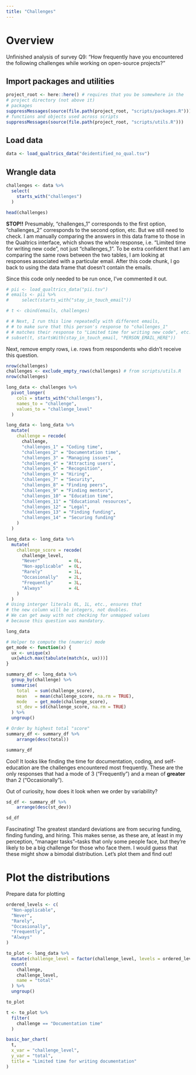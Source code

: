 ```yaml
---
title: "Challenges"
---
```


# Overview

Unfinished analysis of survey Q9: "How frequently have you encountered the following challenges while working on open-source projects?"

## Import packages and utilities

```r
project_root <- here::here() # requires that you be somewhere in the
# project directory (not above it)
# packages
suppressMessages(source(file.path(project_root, "scripts/packages.R")))
# functions and objects used across scripts
suppressMessages(source(file.path(project_root, "scripts/utils.R")))
```

## Load data

```r
data <- load_qualtrics_data("deidentified_no_qual.tsv")
```

## Wrangle data

```r
challenges <- data %>%
  select(
    starts_with("challenges")
  )

head(challenges)
```

**STOP!!** Presumably, "challenges_1" corresponds to the first option, "challenges_2" corresponds to the second option, etc. But we still need to check. I am manually comparing the answers in this data frame to those in the Qualtrics interface, which shows the whole response, i.e. "Limited time for writing new code", not just "challenges_1". To be extra confident that I am comparing the same rows between the two tables, I am looking at responses associated with a particular email. After this code chunk, I go back to using the data frame that doesn't contain the emails.

Since this code only needed to be run once, I've commented it out.
```r
# pii <- load_qualtrics_data("pii.tsv")
# emails <- pii %>%
#     select(starts_with("stay_in_touch_email"))

# t <- cbind(emails, challenges)

# # Next, I run this line repeatedly with different emails,
# # to make sure that this person's response to "challenges_1"
# # matches their response to "Limited time for writing new code", etc.
# subset(t, startsWith(stay_in_touch_email, "PERSON_EMAIL_HERE"))
```

Next, remove empty rows, i.e. rows from respondents who didn't receive this question.
```r
nrow(challenges)
challenges <- exclude_empty_rows(challenges) # from scripts/utils.R
nrow(challenges)
```


```r
long_data <- challenges %>%
  pivot_longer(
    cols = starts_with("challenges"),
    names_to = "challenge",
    values_to = "challenge_level"
  )

long_data <- long_data %>%
  mutate(
    challenge = recode(
      challenge,
      "challenges_1" = "Coding time",
      "challenges_2" = "Documentation time",
      "challenges_3" = "Managing issues",
      "challenges_4" = "Attracting users",
      "challenges_5" = "Recognition",
      "challenges_6" = "Hiring",
      "challenges_7" = "Security",
      "challenges_8" = "Finding peers",
      "challenges_9" = "Finding mentors",
      "challenges_10" = "Education time",
      "challenges_11" = "Educational resources",
      "challenges_12" = "Legal",
      "challenges_13" = "Finding funding",
      "challenges_14" = "Securing funding"
    )
  )

long_data <- long_data %>%
  mutate(
    challenge_score = recode(
      challenge_level,
      "Never"           = 0L,
      "Non-applicable"  = 0L,
      "Rarely"          = 1L,
      "Occasionally"    = 2L,
      "Frequently"      = 3L,
      "Always"          = 4L
    )
  )
# Using interger literals 0L, 1L, etc., ensures that
# the new column will be integers, not doubles.
# We can get away with not checking for unmapped values
# because this question was mandatory.

long_data
```


```r
# Helper to compute the (numeric) mode
get_mode <- function(x) {
  ux <- unique(x)
  ux[which.max(tabulate(match(x, ux)))]
}

summary_df <- long_data %>%
  group_by(challenge) %>%
  summarise(
    total  = sum(challenge_score),
    mean   = mean(challenge_score, na.rm = TRUE),
    mode   = get_mode(challenge_score),
    st_dev = sd(challenge_score, na.rm = TRUE)
  ) %>%
  ungroup()

# Order by highest total "score"
summary_df <- summary_df %>%
    arrange(desc(total))

summary_df
```

Cool! It looks like finding the time for documentation, coding, and self-education are the challenges encountered most frequently. These are the only responses that had a mode of 3 ("Frequently") and a mean of __greater__ than 2 ("Occasionally").

Out of curiosity, how does it look when we order by variability?
```r
sd_df <- summary_df %>%
    arrange(desc(st_dev))

sd_df
```

Fascinating! The greatest standard deviations are from securing funding, finding funding, and hiring. This makes sense, as these are, at least in my perception, "manager tasks"--tasks that only some people face, but they're likely to be a big challenge for those who face them. I would guess that these might show a bimodal distribution. Let's plot them and find out!

# Plot the distributions

Prepare data for plotting
```r
ordered_levels <- c(
  "Non-applicable",
  "Never",
  "Rarely",
  "Occasionally",
  "Frequently",
  "Always"
)

to_plot <- long_data %>%
  mutate(challenge_level = factor(challenge_level, levels = ordered_levels)) %>%
  count(
    challenge,
    challenge_level,
    name = "total"
  ) %>%
  ungroup()

to_plot
```

```r
t <- to_plot %>%
  filter(
    challenge == "Documentation time"
  )

basic_bar_chart(
  t,
  x_var = "challenge_level",
  y_var = "total",
  title = "Limited time for writing documentation"
)
```